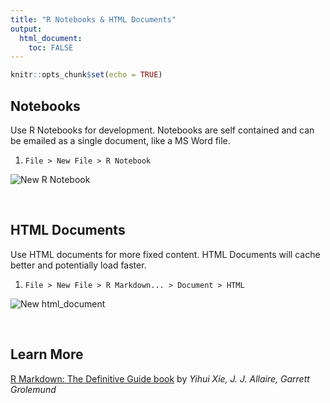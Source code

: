 ```yaml
---
title: "R Notebooks & HTML Documents"
output: 
  html_document:
    toc: FALSE
---
```


```r
knitr::opts_chunk$set(echo = TRUE)
```

## Notebooks

Use R Notebooks for development.  Notebooks are self contained and can be emailed as a single document, like a MS Word file.

1. `File > New File > R Notebook`

![](images/new_R_notebook_05.png "New R Notebook")


&nbsp;

## HTML Documents

Use HTML documents for more fixed content.  HTML Documents will cache better and potentially load faster.

1. `File > New File > R Markdown... > Document > HTML`

![](images/new_notebook_html-doc.gif "New html_document")


&nbsp;

## Learn More

[R Markdown: The Definitive Guide book](https://bookdown.org/yihui/rmarkdown/) by *Yihui Xie, J. J. Allaire, Garrett Grolemund*

